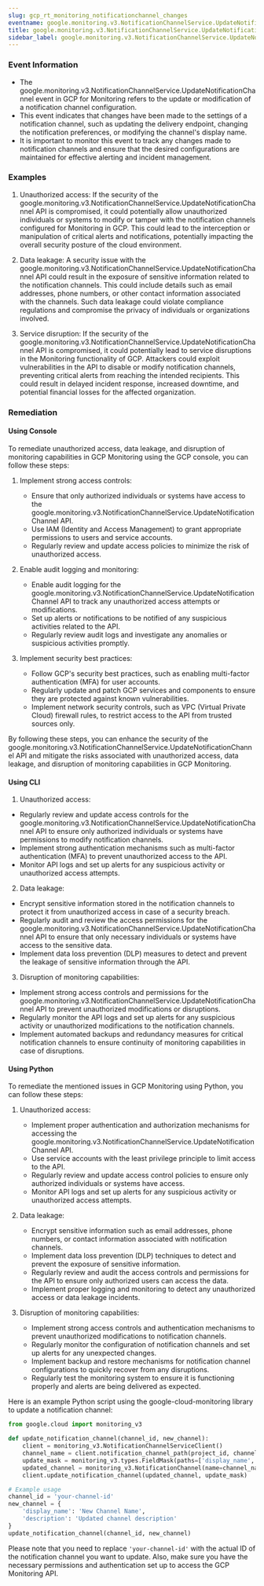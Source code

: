 ```yaml
--- 
slug: gcp_rt_monitoring_notificationchannel_changes
eventname: google.monitoring.v3.NotificationChannelService.UpdateNotificationChannel
title: google.monitoring.v3.NotificationChannelService.UpdateNotificationChannel
sidebar_label: google.monitoring.v3.NotificationChannelService.UpdateNotificationChannel
---
```

                       
### Event Information

- The google.monitoring.v3.NotificationChannelService.UpdateNotificationChannel event in GCP for Monitoring refers to the update or modification of a notification channel configuration.
- This event indicates that changes have been made to the settings of a notification channel, such as updating the delivery endpoint, changing the notification preferences, or modifying the channel's display name.
- It is important to monitor this event to track any changes made to notification channels and ensure that the desired configurations are maintained for effective alerting and incident management.


### Examples

1. Unauthorized access: If the security of the google.monitoring.v3.NotificationChannelService.UpdateNotificationChannel API is compromised, it could potentially allow unauthorized individuals or systems to modify or tamper with the notification channels configured for Monitoring in GCP. This could lead to the interception or manipulation of critical alerts and notifications, potentially impacting the overall security posture of the cloud environment.

2. Data leakage: A security issue with the google.monitoring.v3.NotificationChannelService.UpdateNotificationChannel API could result in the exposure of sensitive information related to the notification channels. This could include details such as email addresses, phone numbers, or other contact information associated with the channels. Such data leakage could violate compliance regulations and compromise the privacy of individuals or organizations involved.

3. Service disruption: If the security of the google.monitoring.v3.NotificationChannelService.UpdateNotificationChannel API is compromised, it could potentially lead to service disruptions in the Monitoring functionality of GCP. Attackers could exploit vulnerabilities in the API to disable or modify notification channels, preventing critical alerts from reaching the intended recipients. This could result in delayed incident response, increased downtime, and potential financial losses for the affected organization.

### Remediation

#### Using Console

To remediate unauthorized access, data leakage, and disruption of monitoring capabilities in GCP Monitoring using the GCP console, you can follow these steps:

1. Implement strong access controls:
   - Ensure that only authorized individuals or systems have access to the google.monitoring.v3.NotificationChannelService.UpdateNotificationChannel API.
   - Use IAM (Identity and Access Management) to grant appropriate permissions to users and service accounts.
   - Regularly review and update access policies to minimize the risk of unauthorized access.

2. Enable audit logging and monitoring:
   - Enable audit logging for the google.monitoring.v3.NotificationChannelService.UpdateNotificationChannel API to track any unauthorized access attempts or modifications.
   - Set up alerts or notifications to be notified of any suspicious activities related to the API.
   - Regularly review audit logs and investigate any anomalies or suspicious activities promptly.

3. Implement security best practices:
   - Follow GCP's security best practices, such as enabling multi-factor authentication (MFA) for user accounts.
   - Regularly update and patch GCP services and components to ensure they are protected against known vulnerabilities.
   - Implement network security controls, such as VPC (Virtual Private Cloud) firewall rules, to restrict access to the API from trusted sources only.

By following these steps, you can enhance the security of the google.monitoring.v3.NotificationChannelService.UpdateNotificationChannel API and mitigate the risks associated with unauthorized access, data leakage, and disruption of monitoring capabilities in GCP Monitoring.

#### Using CLI

1. Unauthorized access:
- Regularly review and update access controls for the google.monitoring.v3.NotificationChannelService.UpdateNotificationChannel API to ensure only authorized individuals or systems have permissions to modify notification channels.
- Implement strong authentication mechanisms such as multi-factor authentication (MFA) to prevent unauthorized access to the API.
- Monitor API logs and set up alerts for any suspicious activity or unauthorized access attempts.

2. Data leakage:
- Encrypt sensitive information stored in the notification channels to protect it from unauthorized access in case of a security breach.
- Regularly audit and review the access permissions for the google.monitoring.v3.NotificationChannelService.UpdateNotificationChannel API to ensure that only necessary individuals or systems have access to the sensitive data.
- Implement data loss prevention (DLP) measures to detect and prevent the leakage of sensitive information through the API.

3. Disruption of monitoring capabilities:
- Implement strong access controls and permissions for the google.monitoring.v3.NotificationChannelService.UpdateNotificationChannel API to prevent unauthorized modifications or disruptions.
- Regularly monitor the API logs and set up alerts for any suspicious activity or unauthorized modifications to the notification channels.
- Implement automated backups and redundancy measures for critical notification channels to ensure continuity of monitoring capabilities in case of disruptions.

#### Using Python

To remediate the mentioned issues in GCP Monitoring using Python, you can follow these steps:

1. Unauthorized access:
   - Implement proper authentication and authorization mechanisms for accessing the google.monitoring.v3.NotificationChannelService.UpdateNotificationChannel API.
   - Use service accounts with the least privilege principle to limit access to the API.
   - Regularly review and update access control policies to ensure only authorized individuals or systems have access.
   - Monitor API logs and set up alerts for any suspicious activity or unauthorized access attempts.

2. Data leakage:
   - Encrypt sensitive information such as email addresses, phone numbers, or contact information associated with notification channels.
   - Implement data loss prevention (DLP) techniques to detect and prevent the exposure of sensitive information.
   - Regularly review and audit the access controls and permissions for the API to ensure only authorized users can access the data.
   - Implement proper logging and monitoring to detect any unauthorized access or data leakage incidents.

3. Disruption of monitoring capabilities:
   - Implement strong access controls and authentication mechanisms to prevent unauthorized modifications to notification channels.
   - Regularly monitor the configuration of notification channels and set up alerts for any unexpected changes.
   - Implement backup and restore mechanisms for notification channel configurations to quickly recover from any disruptions.
   - Regularly test the monitoring system to ensure it is functioning properly and alerts are being delivered as expected.

Here is an example Python script using the google-cloud-monitoring library to update a notification channel:

```python
from google.cloud import monitoring_v3

def update_notification_channel(channel_id, new_channel):
    client = monitoring_v3.NotificationChannelServiceClient()
    channel_name = client.notification_channel_path(project_id, channel_id)
    update_mask = monitoring_v3.types.FieldMask(paths=['display_name', 'description'])
    updated_channel = monitoring_v3.NotificationChannel(name=channel_name, display_name=new_channel['display_name'], description=new_channel['description'])
    client.update_notification_channel(updated_channel, update_mask)

# Example usage
channel_id = 'your-channel-id'
new_channel = {
    'display_name': 'New Channel Name',
    'description': 'Updated channel description'
}
update_notification_channel(channel_id, new_channel)
```

Please note that you need to replace `'your-channel-id'` with the actual ID of the notification channel you want to update. Also, make sure you have the necessary permissions and authentication set up to access the GCP Monitoring API.


 